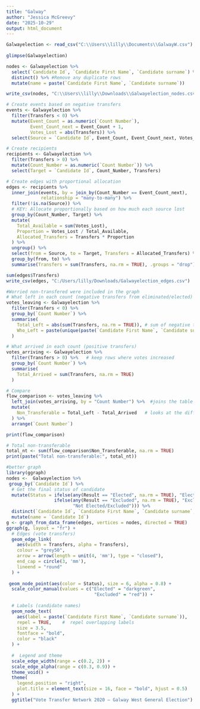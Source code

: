 ---
title: "Galway"
author: "Jessica McGreevy"
date: "2025-10-29"
output: html_document
---

```{r}
Galwayelection <- read_csv("C:\\Users\\lilly\\Documents\\GalwayW.csv")
 
glimpse(Galwayelection)
```

```{r}
nodes <- Galwayelection %>%
  select(`Candidate Id`, `Candidate First Name`, `Candidate surname`) %>%
  distinct() %>% #Remove any duplicate rows
  mutate(name = paste(`Candidate First Name`, `Candidate surname`))

write_csv(nodes, "C:\\Users\\lilly\\Downloads\\Galwayelection_nodes.csv")
```

```{r}
# Create events based on negative transfers  
events <- Galwayelection %>%
  filter(Transfers < 0) %>%
  mutate(Event_Count = as.numeric(`Count Number`),
         Event_Count_next = Event_Count + 1,
         Votes_Lost = abs(Transfers)) %>%
  select(Source = `Candidate Id`, Event_Count, Event_Count_next, Votes_Lost)

# Create recipients
recipients <- Galwayelection %>%
  filter(Transfers > 0) %>%
  mutate(Count_Number = as.numeric(`Count Number`)) %>%
  select(Target = `Candidate Id`, Count_Number, Transfers)

# Create edges with proportional allocation
edges <- recipients %>%
  inner_join(events, by = join_by(Count_Number == Event_Count_next), 
             relationship = "many-to-many") %>%
  filter(!is.na(Source)) %>%
  # KEY: Allocate proportionally based on how much each source lost
  group_by(Count_Number, Target) %>%
  mutate(
    Total_Available = sum(Votes_Lost),
    Proportion = Votes_Lost / Total_Available,
    Allocated_Transfers = Transfers * Proportion
  ) %>%
  ungroup() %>%
  select(from = Source, to = Target, Transfers = Allocated_Transfers) %>%
  group_by(from, to) %>%
  summarise(Transfers = sum(Transfers, na.rm = TRUE), .groups = "drop")

sum(edges$Transfers)
write_csv(edges, "C:/Users/lilly/Downloads/Galwayelection_edges.csv")
```

```{r}    
#Worried non-transfered were included in the graph
# What left in each count (negative transfers from eliminated/elected)
votes_leaving <- Galwayelection %>%
  filter(Transfers < 0) %>%   
  group_by(`Count Number`) %>%
  summarise(
    Total_Left = abs(sum(Transfers, na.rm = TRUE)), # sum of negative transfers (absolute value)
    Who_Left = paste(unique(paste(`Candidate First Name`, `Candidate surname`)), collapse = ", ")
  )

# What arrived in each count (positive transfers)
votes_arriving <- Galwayelection %>%
  filter(Transfers > 0) %>%   # keep rows where votes increased
  group_by(`Count Number`) %>%
  summarise(
    Total_Arrived = sum(Transfers, na.rm = TRUE)
  )

# Compare
flow_comparison <- votes_leaving %>%
  left_join(votes_arriving, by = "Count Number") %>%  #joins the table
  mutate(
    Non_Transferable = Total_Left - Total_Arrived   # looks at the difference
  ) %>%
  arrange(`Count Number`)

print(flow_comparison)

# Total non-transferable
total_nt <- sum(flow_comparison$Non_Transferable, na.rm = TRUE)  
print(paste("Total non-transferable:", total_nt))
```




```{r}
#better graph
library(ggraph)
nodes <-  Galwayelection %>%
 group_by(`Candidate Id`) %>%
  # Get the final status of candidate
  mutate(Status = ifelse(any(Result == "Elected", na.rm = TRUE), "Elected",
                  ifelse(any(Result == "Excluded", na.rm = TRUE), "Excluded", 
                         "Not Elected/Excluded"))) %>%
  distinct(`Candidate Id`, `Candidate First Name`, `Candidate surname`, Status) %>%
  mutate(name = `Candidate Id`)
g <- graph_from_data_frame(edges, vertices = nodes, directed = TRUE)
ggraph(g, layout = "fr") +
  # Edges (vote transfers)
  geom_edge_link(
    aes(width = Transfers, alpha = Transfers),
    colour = "grey50",
    arrow = arrow(length = unit(4, 'mm'), type = "closed"),
    end_cap = circle(3, 'mm'),
    lineend = "round"
  ) +
  
 geom_node_point(aes(color = Status), size = 6, alpha = 0.8) +
  scale_color_manual(values = c("Elected" = "darkgreen", 
                                 "Excluded" = "red")) +
  
  # Labels (candidate names)
  geom_node_text(
    aes(label = paste(`Candidate First Name`, `Candidate surname`)),
    repel = TRUE,    #  repel overlapping labels
    size = 3.5,
    fontface = "bold",
    color = "black"
  ) +
  
  #  Legend and theme
  scale_edge_width(range = c(0.2, 2)) +
  scale_edge_alpha(range = c(0.3, 0.9)) +
  theme_void() +
  theme(
    legend.position = "right",
    plot.title = element_text(size = 16, face = "bold", hjust = 0.5)
  ) +
  ggtitle("Vote Transfer Network 2020 – Galway West General Election") 
```

